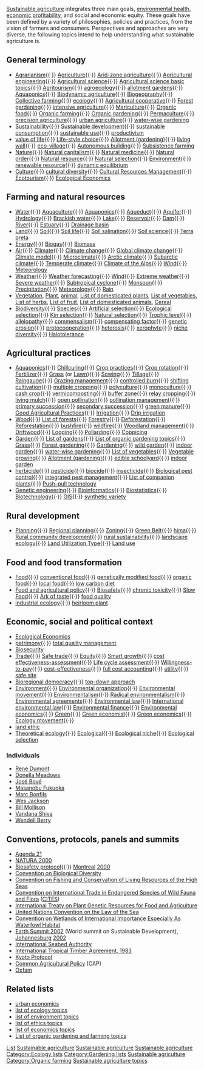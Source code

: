 [[Sustainable agriculture]] integrates three main goals, [[environmental health]]{{w|environmental health}}, [[economic profitability]]{{w|economic profitability}}, and social and economic equity. These goals have been defined by a variety of philosophies, policies and practices, from the vision of farmers and consumers. Perspectives and approaches are very diverse, the following topics intend to help understanding what sustainable agriculture is.

== General terminology ==
* [[Agrarianism]]{{w|Agrarianism}}{{·}} [[Agriculture]]{{·}} [[Arid-zone agriculture]]{{w|Arid-zone agriculture}}{{·}} [[Agricultural engineering]]{{w|Agricultural engineering}}{{·}} [[Agricultural science]]{{w|Agricultural science}}{{·}} [[Agricultural science basic topics]]{{w|Agricultural science basic topics}}{{·}} [[Agritourism]]{{w|Agritourism}}{{·}} [[agroecology]]{{w|agroecology}}{{·}} [[allotment gardens]]{{w|allotment gardens}}{{·}} [[Aquaponics]]{{·}} [[Biodynamic agriculture]]{{w|Biodynamic agriculture}}{{·}} [[Biogeography]]{{w|Biogeography}}{{·}} [[Collective farming]]{{w|Collective farming}}{{·}} [[ecology]]{{·}} [[Agricultural cooperative]]{{w|Agricultural cooperative}}{{·}} [[Forest gardening]]{{·}} [[intensive agriculture]]{{w|intensive agriculture}}{{·}} [[Mariculture]]{{w|Mariculture}}{{·}} [[Organic food]]{{·}} [[Organic farming]]{{·}} [[Organic gardening]]{{·}} [[Permaculture]]{{·}} [[precision agriculture]]{{w|precision agriculture}}{{·}} [[urban agriculture]]{{·}} [[water-wise gardening]]{{w|water-wise gardening}}
* [[Sustainability]]{{·}} [[Sustainable development]]{{·}} [[sustainable consumption]]{{w|sustainable consumption}}{{·}} [[sustainable use]]{{w|sustainable use}}{{·}} [[productivism]]{{w|productivism}}
* [[value of life]]{{w|value of life}}{{·}} [[Life-style choice]]{{w|Life-style choice}}{{·}} [[Allotment (gardening)]]{{w|Allotment (gardening)}}{{·}} [[living wall]]{{·}} [[eco-village]]{{·}} [[Autonomous building]]{{·}} [[Subsistence farming]]{{w|Subsistence farming}}
* [[Nature]]{{w|Nature}}{{·}} [[Natural capitalism]]{{·}} [[Natural medicine]]{{w|Natural medicine}}{{·}} [[Natural order (philosophy)|Natural order]]{{w|Natural order (philosophy)}}{{·}} [[Natural resource]]{{w|Natural resource}}{{·}} [[Natural selection]]{{w|Natural selection}}{{·}} [[Natural environment|Environment]]{{w|Natural environment}}{{·}} [[renewable resource]]{{w|renewable resource}}{{·}} [[dynamic equilibrium]]{{w|dynamic equilibrium}}
* [[Culture]]{{·}} [[cultural diversity]]{{w|cultural diversity}}{{·}} [[Cultural Resources Management]]{{w|Cultural Resources Management}}{{·}} [[Ecotourism]]{{·}} [[Ecological Economics]]{{w|Ecological Economics}}

== Farming and natural resources ==
* [[Water]]{{·}} [[Aquaculture]]{{·}} [[Aquaponics]]{{·}} [[Aqueduct]]{{w|Aqueduct}}{{·}} [[Aquifer]]{{w|Aquifer}}{{·}} [[Hydrology]]{{w|Hydrology}}{{·}} [[Brackish water]]{{w|Brackish water}}{{·}} [[Lake]]{{w|Lake}}{{·}} [[Reservoir (water)|Reservoir]]{{w|Reservoir (water)}}{{·}} [[Dam]]{{·}} [[River]]{{w|River}}{{·}} [[Estuary]]{{w|Estuary}}{{·}} [[Drainage basin]]{{w|Drainage basin}}
* [[Landform|Land]]{{w|Landform}}{{·}} [[Soil]]{{·}} [[Soil life]]{{w|Soil life}}{{·}} [[Soil salination]]{{w|Soil salination}}{{·}} [[Soil science]]{{·}} [[Terra preta]]{{w|Terra preta}}
* [[Energy]]{{·}} [[Biogas]]{{·}} [[Biomass]]
* [[Air]]{{w|Air}}{{·}} [[Climate]]{{·}} [[Climate change]]{{·}} [[Global climate change]]{{·}} [[Climate model]]{{w|Climate model}}{{·}} [[Microclimate]]{{·}} [[Arctic climate]]{{w|Arctic climate}}{{·}} [[Subarctic climate]]{{w|Subarctic climate}}{{·}} [[Temperate climate]]{{w|Temperate climate}}{{·}} [[Climate of the Alps]]{{w|Climate of the Alps}}{{·}} [[Wind]]{{·}} [[Meteorology]]{{w|Meteorology}}
* [[Weather]]{{w|Weather}}{{·}} [[Weather forecasting]]{{w|Weather forecasting}}{{·}} [[Wind]]{{·}} [[Extreme weather]]{{w|Extreme weather}}{{·}} [[Severe weather]]{{w|Severe weather}}{{·}} [[Subtropical cyclone]]{{w|Subtropical cyclone}}{{·}} [[Monsoon]]{{w|Monsoon}}{{·}} [[Precipitation (meteorology)|Precipitation]]{{w|Precipitation (meteorology)}}{{·}} [[Meteorology]]{{w|Meteorology}}{{·}} [[Rain]]
* [[Vegetation]]{{w|Vegetation}}, [[Plant]], [[animal]]{{w|animal}}, [[List of domesticated plants]]{{w|List of domesticated plants}}, [[List of vegetables]]{{w|List of vegetables}}, [[List of herbs]]{{w|List of herbs}}, [[List of fruit]]{{w|List of fruit}}, [[List of domesticated animals]]{{w|List of domesticated animals}}, [[Cereal]]{{w|Cereal}}
* [[Biodiversity]]{{·}} [[Species]]{{w|Species}}{{·}} [[Artificial selection]]{{w|Artificial selection}}{{·}} [[Ecological selection]]{{w|Ecological selection}}{{·}} [[Kin selection]]{{w|Kin selection}}{{·}} [[Natural selection]]{{w|Natural selection}}{{·}} [[Trophic level]]{{w|Trophic level}}{{·}} [[allelopathy]]{{w|allelopathy}}{{·}} [[commensalism]]{{w|commensalism}}{{·}} [[compensating factor]]{{w|compensating factor}}{{·}} [[genetic erosion]]{{w|genetic erosion}}{{·}} [[protocooperation]]{{w|protocooperation}}{{·}} [[heterosis]]{{w|heterosis}}{{·}} [[xerophyte]]{{w|xerophyte}}{{·}} [[niche diversity]]{{w|niche diversity}}{{·}} [[Halotolerance]]{{w|Halotolerance}}

== Agricultural practices ==
* [[Aquaponics]]{{·}} [[Chillcuring]]{{w|Chillcuring}}{{·}} [[Crop practices]]{{w|Crop practices}}{{·}} [[Crop rotation]]{{w|Crop rotation}}{{·}} [[Fertilizer]]{{·}} [[Poaceae|Grass]]{{w|Poaceae}} (or [[Lawn]]{{w|Lawn}}){{·}} [[Sowing]]{{w|Sowing}}{{·}} [[Tillage]]{{w|Tillage}}{{·}} [[Raingauge]]{{w|Raingauge}}{{·}} [[Grazing management]]{{w|Grazing management}}{{·}} [[controlled burn]]{{w|controlled burn}}{{·}} [[shifting cultivation]]{{w|shifting cultivation}}{{·}} [[multiple cropping]]{{w|multiple cropping}}{{·}} [[polyculture]]{{w|polyculture}}{{·}} [[monoculture]]{{·}} [[cash crop]]{{w|cash crop}}{{·}} [[vermicomposting]]{{·}} [[buffer zone]]{{w|buffer zone}}{{·}} [[relay cropping]]{{w|relay cropping}}{{·}} [[living mulch]]{{w|living mulch}}{{·}} [[open pollination]]{{w|open pollination}}{{·}} [[pollination management]]{{w|pollination management}}{{·}} [[primary succession]]{{w|primary succession}}{{·}} [[secondary succession]]{{w|secondary succession}}{{·}} [[green manure]]{{·}} [[Good Agricultural Practices]]{{w|Good Agricultural Practices}}{{·}} [[Irrigation]]{{·}} [[Drip irrigation]]{{w|Drip irrigation}}
* [[Wood]]{{·}} [[List of forests]]{{w|List of forests}}{{·}} [[Forestry]]{{·}} [[Deforestation]]{{w|Deforestation}}{{·}} [[Reforestation]]{{w|Reforestation}}{{·}} [[bushfire]]{{w|bushfire}}{{·}} [[wildfire]]{{w|wildfire}}{{·}} [[Woodland management]]{{w|Woodland management}}{{·}} [[Driftwood]]{{w|Driftwood}}{{·}} [[Logging]]{{w|Logging}}{{·}} [[Pollarding]]{{w|Pollarding}}{{·}} [[Coppicing]]{{w|Coppicing}}
* [[Garden]]{{·}} [[List of gardens]]{{w|List of gardens}}{{·}} [[List of organic gardening topics]]{{w|List of organic gardening topics}}{{·}} [[Poaceae|Grass]]{{w|Poaceae}}{{·}} [[Forest gardening]]{{·}} [[Gardening]]{{·}} [[wild garden]]{{w|wild garden}}{{·}} [[indoor garden]]{{w|indoor garden}}{{·}} [[water-wise gardening]]{{w|water-wise gardening}}{{·}} [[List of vegetables]]{{w|List of vegetables}}{{·}} [[Vegetable growing]]{{w|Vegetable growing}}{{·}} [[Allotment (gardening)]]{{w|Allotment (gardening)}}{{·}} [[edible schoolyard]]{{w|edible schoolyard}}{{·}} [[indoor garden]]{{w|indoor garden}}
* [[herbicide]]{{w|herbicide}}{{·}} [[pesticide]]{{·}} [[biocide]]{{w|biocide}}{{·}} [[insecticide]]{{w|insecticide}}{{·}} [[Biological pest control]]{{w|Biological pest control}}{{·}} [[integrated pest management]]{{w|integrated pest management}}{{·}} [[List of companion plants]]{{w|List of companion plants}}{{·}} [[Push–pull technology]]
* [[Genetic engineering]]{{w|Genetic engineering}}{{·}} [[Bioinformatics]]{{w|Bioinformatics}}{{·}} [[Biostatistics]]{{w|Biostatistics}}{{·}} [[Biotechnology]]{{w|Biotechnology}}{{·}} [[Geographic information system|GIS]]{{w|Geographic information system}}{{·}} [[synthetic variety]]{{w|synthetic variety}}

== Rural development ==
* [[Planning]]{{w|Planning}}{{·}} [[Regional planning]]{{w|Regional planning}}{{·}} [[Zoning]]{{·}} [[Green Belt]]{{w|Green Belt}}{{·}} [[hima (environmental protection)|hima]]{{w|hima (environmental protection)}}{{·}} [[Rural community development]]{{w|Rural community development}}{{·}} [[rural sustainability]]{{w|rural sustainability}}{{·}} [[landscape ecology]]{{w|landscape ecology}}{{·}} [[Land Utilization Type]]{{w|Land Utilization Type}}{{·}} [[Land use]]

== Food and food transformation ==
* [[Food]]{{·}} [[conventional food]]{{w|conventional food}}{{·}} [[genetically modified food]]{{·}} [[organic food]]{{·}} [[local food]]{{·}} [[low carbon diet]]{{w|low carbon diet}}
* [[Food and agricultural policy]]{{w|Food and agricultural policy}}{{·}} [[Biosafety]]{{w|Biosafety}}{{·}} [[chronic toxicity]]{{w|chronic toxicity}}{{·}} [[Slow Food]]{{w|Slow Food}}{{·}} [[Ark of taste]]{{w|Ark of taste}}{{·}} [[food quality]]{{w|food quality}}
* [[industrial ecology]]{{·}} [[heirloom plant]]{{w|heirloom plant}}

== Economic, social and political context ==
* [[Ecological Economics]]{{w|Ecological Economics}}
* [[patrimony]]{{w|patrimony}}{{·}} [[total quality management]]{{w|total quality management}}
* [[Biosecurity]]{{w|Biosecurity}}
* [[Trade]]{{w|Trade}}{{·}} [[Safe trade]]{{w|Safe trade}}{{·}} [[Equity (economics)|Equity]]{{w|Equity (economics)}}{{·}} [[Smart growth]]{{w|Smart growth}}{{·}} [[cost effectiveness-assessment]]{{w|cost effectiveness-assessment}}{{·}} [[Life cycle assessment]]{{w|Life cycle assessment}}{{·}} [[Willingness-to-pay]]{{w|Willingness-to-pay}}{{·}} [[cost-effectiveness]]{{w|cost-effectiveness}}{{·}} [[full cost accounting]]{{w|full cost accounting}}{{·}} [[utility]]{{w|utility}}{{·}} [[safe site]]{{w|safe site}}
* [[Bioregional democracy]]{{w|Bioregional democracy}}{{·}} [[top-down approach]]{{w|top-down approach}}
* [[Natural environment|Environment]]{{w|Natural environment}}{{·}} [[Environmental organization]]{{w|Environmental organization}}{{·}} [[Environmental movement]]{{w|Environmental movement}}{{·}} [[Environmentalism]]{{w|Environmentalism}}{{·}} [[Radical environmentalism]]{{w|Radical environmentalism}}{{·}} [[Environmental agreements]]{{w|Environmental agreements}}{{·}} [[Environmental law]]{{w|Environmental law}}{{·}} [[International environmental law]]{{w|International environmental law}}{{·}} [[Environmental finance]]{{w|Environmental finance}}{{·}} [[Environmental economics]]{{w|Environmental economics}}{{·}} [[Green]]{{·}} [[Green economist]]{{w|Green economist}}{{·}} [[Green economics]]{{w|Green economics}}{{·}} [[Ecology movement]]{{w|Ecology movement}}{{·}} 
* [[land ethic]]{{w|land ethic}}
* [[Theoretical ecology]]{{w|Theoretical ecology}}{{·}} [[Ecological]]{{w|Ecological}}{{·}} [[Ecological niche]]{{w|Ecological niche}}{{·}} [[Ecological selection]]{{w|Ecological selection}}

===Individuals===
* [[René Dumont]]
* [[Donella Meadows]]{{w|Donella Meadows}}
* [[José Bové]]{{w|José Bové}}
* [[Masanobu Fukuoka]]{{w|Masanobu Fukuoka}}
* [[Marc Bonfils]]{{w|Marc Bonfils}}
* [[Wes Jackson]]{{w|Wes Jackson}}
* [[Bill Mollison]]{{w|Bill Mollison}}
* [[Vandana Shiva]]{{w|Vandana Shiva}}
* [[Wendell Berry]]{{w|Wendell Berry}}

==Conventions, protocols, panels and summits==
* [[Agenda 21]]{{w|Agenda 21}}
* [[NATURA 2000]]{{w|NATURA 2000}}
* [[Biosafety protocol]]{{w|Biosafety protocol}}{{·}} [[Montreal]]{{w|Montreal}} [[2000]]{{w|2000}}
* [[Convention on Biological Diversity]]{{w|Convention on Biological Diversity}}
* [[Convention on Fishing and Conservation of Living Resources of the High Seas]]{{w|Convention on Fishing and Conservation of Living Resources of the High Seas}}
* [[Convention on International Trade in Endangered Species of Wild Fauna and Flora]]{{w|Convention on International Trade in Endangered Species of Wild Fauna and Flora}} ([[CITES]]{{w|CITES}})
* [[International Treaty on Plant Genetic Resources for Food and Agriculture]]{{w|International Treaty on Plant Genetic Resources for Food and Agriculture}}
* [[United Nations Convention on the Law of the Sea]]{{w|United Nations Convention on the Law of the Sea}}
* [[Convention on Wetlands of International Importance Especially As Waterfowl Habitat]]{{w|Convention on Wetlands of International Importance Especially As Waterfowl Habitat}}
* [[Earth Summit 2002]]{{w|Earth Summit 2002}} (World summit on Sustainable Development), [[Johannesburg]]{{w|Johannesburg}} [[2002]]{{w|2002}}
* [[International Seabed Authority]]{{w|International Seabed Authority}}
* [[International Tropical Timber Agreement, 1983]]{{w|International Tropical Timber Agreement, 1983}}
* [[Kyoto Protocol]]{{w|Kyoto Protocol}}
* [[Common Agricultural Policy]]{{w|Common Agricultural Policy}} (CAP)
* [[Oxfam]]{{w|Oxfam}}

== Related lists ==
* [[urban economics]]{{w|urban economics}}
* [[list of ecology topics]]{{w|list of ecology topics}}
* [[list of environment topics]]{{w|list of environment topics}}
* [[list of ethics topics]]{{w|list of ethics topics}}
* [[list of economics topics]]{{w|list of economics topics}}
* [[List of organic gardening and farming topics]]{{w|List of organic gardening and farming topics}}


{{attrib wikipedia|List of sustainable agriculture topics}}

[[Category:Sustainable agriculture| List]]
[[Category:Lists|Sustainable agriculture]]
[[Category:Agriculture lists|Sustainable agriculture]]
[[Category:Lists|Sustainable agriculture]]
[[Category:Ecology lists]]
[[Category:Gardening lists]]
[[Category:Sustainability lists|Sustainable agriculture]]
[[Category:Organic farming]]
<!--[[Category:Agroecology| *List]]-->
[[Category:Indexes of articles|Sustainable agriculture topics]]